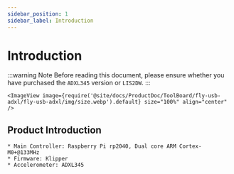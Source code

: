 ```yaml
---
sidebar_position: 1
sidebar_label: Introduction
---
```



# Introduction

:::warning Note
Before reading this document, please ensure whether you have purchased the `ADXL345` version or `LIS2DW`.
:::

    <ImageView image={require('@site/docs/ProductDoc/ToolBoard/fly-usb-adxl/fly-usb-adxl/img/size.webp').default} size="100%" align="center" />

## Product Introduction

    * Main Controller: Raspberry Pi rp2040, Dual core ARM Cortex-M0+@133MHz
    * Firmware: Klipper
    * Accelerometer: ADXL345